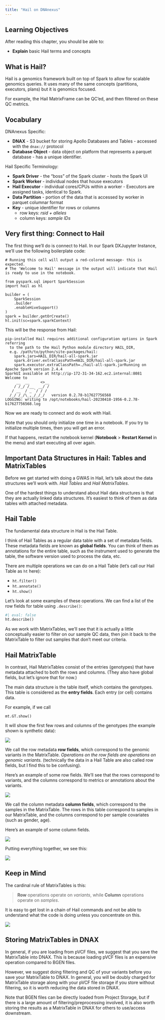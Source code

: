```yaml
---
title: "Hail on DNAnexus"
---
```


## Learning Objectives

After reading this chapter, you should be able to:

  - **Explain** basic Hail terms and concepts


## What is Hail?

Hail is a genomics framework built on top of Spark to allow for scalable genomics queries. It uses many of the same concepts (partitions, executors, plans) but it is genomics focused. 

For example, the Hail MatrixFrame can be QC'ed, and then filtered on these QC metrics.  

## Vocabulary

DNAnexus Specific:

  - **DNAX** - S3 bucket for storing Apollo Databases and Tables - accessed with the `dnax://` protocol
  - **Database Object** - data object on platform that represents a parquet database - has a unique identifier.

Hail Specific Terminology:

  - **Spark Driver** - the "boss" of the Spark cluster - hosts the Spark UI
  - **Spark Worker** - individual nodes that house executors
  - **Hail Executor** - individual cores/CPUs within a worker - Executors are assigned tasks, identical to Spark.
  - **Data Partition** - portion of the data that is accessed by worker in parquet columnar format
  - **Key** - unique identifier for rows or columns
	- row keys: *rsid + alleles*
	- column keys: *sample IDs*
	
## Very first thing: Connect to Hail

The first thing we'll do is connect to Hail. In our Spark DXJupyter Instance, we'll use the following boilerplate code:

```
# Running this cell will output a red-colored message- this is expected.
# The 'Welcome to Hail' message in the output will indicate that Hail is ready to use in the notebook.

from pyspark.sql import SparkSession
import hail as hl

builder = (
    SparkSession
    .builder
    .enableHiveSupport()
)
spark = builder.getOrCreate()
hl.init(sc=spark.sparkContext)
```

This will be the response from Hail:

```
pip-installed Hail requires additional configuration options in Spark referring
  to the path to the Hail Python module directory HAIL_DIR,
  e.g. /path/to/python/site-packages/hail:
    spark.jars=HAIL_DIR/hail-all-spark.jar
    spark.driver.extraClassPath=HAIL_DIR/hail-all-spark.jar
    spark.executor.extraClassPath=./hail-all-spark.jarRunning on Apache Spark version 2.4.4
SparkUI available at http://ip-172-31-34-162.ec2.internal:8081
Welcome to
     __  __     <>__
    / /_/ /__  __/ /
   / __  / _ `/ / /
  /_/ /_/\_,_/_/_/   version 0.2.78-b17627756568
LOGGING: writing to /opt/notebooks/hail-20230418-1956-0.2.78-b17627756568.log
```
	
Now we are ready to connect and do work with Hail.

Note that you should only initialize one time in a notebook. If you try to initialize multiple times, then you will get an error.

If that happens, restart the notebook kernel (**Notebook** > **Restart Kernel** in the menu) and start executing all over again.
	
## Important Data Structures in Hail: Tables and MatrixTables

Before we get started with doing a GWAS in Hail, let's talk about the data structures we'll work with. *Hail Tables* and *Hail MatrixTables*.

One of the hardest things to understand about Hail data structures is that they are actually linked data structures. It's easiest to think of them as data tables with attached metadata.

## Hail Table

The fundamental data structure in Hail is the Hail Table.

I think of Hail Tables as a regular data table with a set of metadata fields. These metadata fields are known as **global fields**. You can think of them as annotations for the entire table, such as the instrument used to generate the table, the software version used to process the data, etc.

There are multiple operations we can do on a Hail Table (let's call our Hail Table as `ht` here):

- `ht.filter()`
- `ht.annotate()`
- `ht.show()` 

Let's look at some examples of these operations. We can find a list of the row fields for table using `.describe()`:

```python
#| eval: false
ht.describe()
```

As we work with MatrixTables, we'll see that it is actually a little conceptually easier to filter on our sample QC data, then join it back to the MatrixTable to filter out samples that don't meet our criteria. 

## Hail MatrixTable

In contrast, Hail MatrixTables consist of the entries (genotypes) that have metadata attached to both the rows and columns. (They also have global fields, but let's ignore that for now.)

The main data structure is the table itself, which contains the genotypes. This table is considered as the **entry fields**. Each entry (or cell) contains data.

For example, if we call

```
mt.GT.show()
```

It will show the first few rows and columns of the genotypes (the example shown is synthetic data):

![](images/entry_fields.png)

We call the row metadata **row fields**, which correspond to the genomic variants in the MatrixTable. *Operations on the row fields are operations on genomic variants.* (technically the data in a Hail Table are also called row fields, but I find this to be confusing).

Here's an example of some row fields. We'll see that the rows correspond to variants, and the columns correspond to metrics or annotations about the variants.

![](images/row_fields.png)

We call the column metadata **column fields**, which correspond to the samples in the MatrixTable. The rows in this table correspond to samples in our MatrixTable, and the columns correspond to per sample covariates (such as gender, age). 

Here's an example of some column fields.

![](images/column_fields.png)

Putting everything together, we see this:

![](images/mt_all.png) 

## Keep in Mind

The cardinal rule of MatrixTables is this:

> **Row** operations operate on *variants*, while **Column** operations operate on *samples*.

It is easy to get lost in a chain of Hail commands and not be able to understand what the code is doing unless you concentrate on this.

![](images/keep_in_mind.png)

:::{.callout-note}
## Storing MatrixTables in DNAX

In general, if you are loading from pVCF files, we suggest that you save the MatrixTable into DNAX. This is because loading pVCF files is an expensive operation compared to BGEN files.

However, we suggest doing filtering and QC of your variants before you save your MatrixTable to DNAX. In general, you will be doubly charged for MatrixTable storage along with your pVCF file storage if you store without filtering, so it is worth reducing the data stored in DNAX.

Note that BGEN files can be directly loaded from Project Storage, but if there is a large amount of filtering/preprocessing involved, it is also worth storing the results as a MatrixTable in DNAX for others to use/access downstream. 
:::

## 